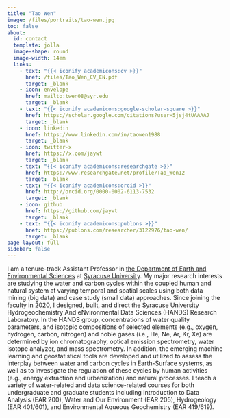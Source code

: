 ```yaml
---
title: "Tao Wen"
image: /files/portraits/tao-wen.jpg
toc: false
about: 
  id: contact
  template: jolla
  image-shape: round
  image-width: 14em
  links:
    - text: "{{< iconify academicons:cv >}}"
      href: /files/Tao_Wen_CV_EN.pdf
      target: _blank
    - icon: envelope
      href: mailto:twen08@syr.edu
      target: _blank
    - text: "{{< iconify academicons:google-scholar-square >}}"
      href: https://scholar.google.com/citations?user=5jsj4tUAAAAJ
      target: _blank
    - icon: linkedin
      href: https://www.linkedin.com/in/taowen1988
      target: _blank
    - icon: twitter-x
      href: https://x.com/jaywt
      target: _blank
    - text: "{{< iconify academicons:researchgate >}}"
      href: https://www.researchgate.net/profile/Tao_Wen12
      target: _blank
    - text: "{{< iconify academicons:orcid >}}"
      href: http://orcid.org/0000-0002-6113-7532
      target: _blank
    - icon: github
      href: https://github.com/jaywt
      target: _blank
    - text: "{{< iconify academicons:publons >}}"
      href: https://publons.com/researcher/3122976/tao-wen/
      target: _blank
page-layout: full
sidebar: false
---
```


I am a tenure-track Assistant Professor in [the Department of Earth and Environmental Sciences](http://earthsciences.syr.edu){target="_blank"} at [Syracuse University](https://www.syracuse.edu){target="_blank"}. My major research interests are studying the water and carbon cycles within the coupled human and natural system at varying temporal and spatial scales using both data mining (big data) and case study (small data) approaches. Since joining the faculty in 2020, I designed, built, and direct the Syracuse University Hydrogeochemistry And eNvironmental Data Sciences (HANDS) Research Laboratory. In the HANDS group, concentrations of water quality parameters, and isotopic compositions of selected elements (e.g., oxygen, hydrogen, carbon, nitrogen) and noble gases (i.e., He, Ne, Ar, Kr, Xe) are determined by ion chromatography, optical emission spectrometry, water isotope analyzer, and mass spectrometry. In addition, the emerging machine learning and geostatistical tools are developed and utilized to assess the interplay between water and carbon cycles in Earth-Surface systems, as well as to investigate the regulation of these cycles by human activities (e.g., energy extraction and urbanization) and natural processes. I teach a variety of water-related and data science-related courses for both undergraduate and graduate students including Introduction to Data Analysis (EAR 200), Water and Our Environment (EAR 205), Hydrogeology (EAR 401/601), and Environmental Aqueous Geochemistry (EAR 419/619).



